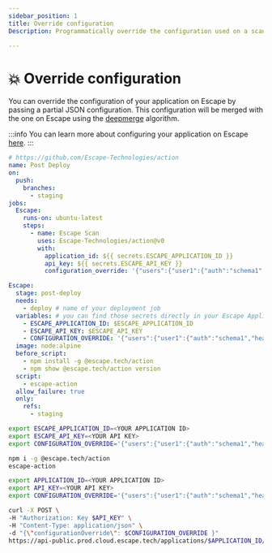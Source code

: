 ```yaml
---
sidebar_position: 1
title: Override configuration
Description: Programmatically override the configuration used on a scan

---
```



# 💥 Override configuration

You can override the configuration of your application on Escape by passing a partial JSON configuration. This configuration will be merged with the one on Escape using the [deepmerge](https://github.com/RebeccaStevens/deepmerge-ts) algorithm.  


:::info
You can learn more about configuring your application on Escape [here](/advanced-usage/parameters).
:::


<Tabs>
  <TabItem value="github" label="Github Action" default>

```yaml
# https://github.com/Escape-Technologies/action
name: Post Deploy
on:
  push:
    branches:
      - staging
jobs:
  Escape:
    runs-on: ubuntu-latest
    steps:
      - name: Escape Scan
        uses: Escape-Technologies/action@v0
        with:
          application_id: ${{ secrets.ESCAPE_APPLICATION_ID }}
          api_key: ${{ secrets.ESCAPE_API_KEY }}
          configuration_override: '{"users":{"user1":{"auth":"schema1","headers":{"Authorization":"<YOUR_AUTH>"}}},"auth":{"schema1":{"tech":"manual"}}}'
```

  </TabItem>
  <TabItem value="gitlab" label="Gitlab CI">

```yaml
Escape:
  stage: post-deploy
  needs:
    - deploy # name of your deployment job
  variables: # you can find those secrets directly in your Escape Application Settings
    - ESCAPE_APPLICATION_ID: $ESCAPE_APPLICATION_ID
    - ESCAPE_API_KEY: $ESCAPE_API_KEY
    - CONFIGURATION_OVERRIDE: '{"users":{"user1":{"auth":"schema1","headers":{"Authorization":"<YOUR_AUTH>"}}},"auth":{"schema1":{"tech":"manual"}}}'
  image: node:alpine
  before_script:
    - npm install -g @escape.tech/action
    - npm show @escape.tech/action version
  script:
    - escape-action
  allow_failure: true
  only:
    refs:
      - staging
```

  </TabItem>

  <TabItem value="cli" label="CLI">

```bash
export ESCAPE_APPLICATION_ID=<YOUR APPLICATION ID>
export ESCAPE_API_KEY=<YOUR API KEY>
export CONFIGURATION_OVERRIDE='{"users":{"user1":{"auth":"schema1","headers":{"Authorization":"<YOUR_AUTH>"}}},"auth":{"schema1":{"tech":"manual"}}}'

npm i -g @escape.tech/action
escape-action
```

  </TabItem>
  <TabItem value="api" label="API">

```bash
export APPLICATION_ID=<YOUR APPLICATION ID>
export API_KEY=<YOUR API KEY>
export CONFIGURATION_OVERRIDE='{"users":{"user1":{"auth":"schema1","headers":{"Authorization":"<YOUR_AUTH>"}}},"auth":{"schema1":{"tech":"manual"}}}'

curl -X POST \
-H "Authorization: Key $API_KEY" \
-H "Content-Type: application/json" \
-d "{\"configurationOverride\": $CONFIGURATION_OVERRIDE }"
https://api-public.prod.cloud.escape.tech/applications/$APPLICATION_ID/start-scan
```

  </TabItem>
</Tabs>